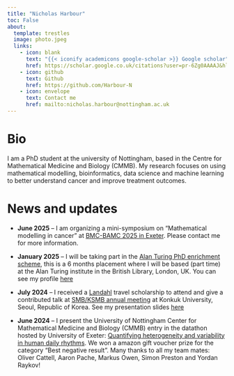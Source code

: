 ---
title: "Nicholas Harbour"
toc: False
about:
  template: trestles
  image: photo.jpeg
  links:
    - icon: blank
      text: "{{< iconify academicons google-scholar >}} Google scholar"
      href: https://scholar.google.co.uk/citations?user=pr-6Zg0AAAAJ&hl=en&oi=ao
    - icon: github
      text: Github
      href: https://github.com/Harbour-N
    - icon: envelope
      text: Contact me
      href: mailto:nicholas.harbour@nottingham.ac.uk
---

# Bio

I am a PhD student at the university of Nottingham, based in the Centre for Mathematical Medicine and Biology (CMMB). My research focuses on using mathematical modelling, bioinformatics, data science and machine learning to better understand cancer and improve treatment outcomes.


# News and updates

- **June 2025** -- I am organizing a mini-symposium on "Mathematical modelling in cancer" at [BMC-BAMC 2025 in Exeter](https://sites.exeter.ac.uk/bmc-bamc2025/). Please contact me for more information.

- **January 2025** -- I will be taking part in the [Alan Turing PhD enrichment scheme](https://www.turing.ac.uk/work-turing/studentships/enrichment), this is a 6 months placement where I will be based (part time) at the Alan Turing institute in the British Library, London, UK. You can see my profile [here](https://www.turing.ac.uk/people/doctoral-students/nicholas-harbour) 
- **July 2024** -- I received a [Landahl](https://www.smb.org/Annual-Meeting-Travel-Awards) travel scholarship to attend and give a contributed talk at [SMB/KSMB annual meeting](https://www.smb2024.org/index.asp) at Konkuk University, Seoul, Republic of Korea. See my presentation slides [here]()
- **June 2024** -- I present the University of Nottingham Center for Mathematical Medicine and Biology (CMMB) entry in the datathon hosted by University of Exeter: [Quantifying heterogeneity and variability in human daily rhythms](https://wolfbyttner.github.io/exeter-quantitative-modelling/). We won a amazon gift voucher prize for the category "Best negative result". Many thanks to all my team mates: Oliver Cattell, Aaron Pache, Markus Owen, Simon Preston and Yordan Raykov!